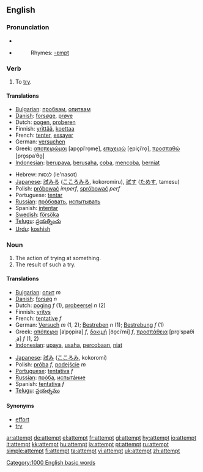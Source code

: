 ==English==

{{rank|drawn|field|street|829|attempt|soft|officers|likely}}

===Pronunciation===
*{{IPA|/əˈtɛmpt/}}
*{{audio|en-us-attempt.ogg|Audio (US)}}
*:Rhymes: [[Rhymes:English:-ɛmpt|-ɛmpt]]

===Verb===
{{en-verb}}

# To [[try]].

====Translations====
{{top}}
*[[Bulgarian]]: [[пробвам]], [[опитвам]]
*[[Danish]]: [[forsøge]], [[prøve]]
*Dutch: [[pogen]], [[proberen]]
*Finnish: [[yrittää]], [[koettaa]]
*French: [[tenter]], [[essayer]]
*German: [[versuchen]]
*Greek: [[αποπειρώμαι]] [apo̞piˈro̞me̞], [[επιχειρώ]] [e̞piçiˈro̞], [[προσπαθώ]] [pro̞spaˈθo̞]
*[[Indonesian]]: [[upaya|berupaya]], [[usaha|berusaha]], [[coba]], [[coba|mencoba]], [[niat|berniat]]
{{mid}}
*Hebrew: לנסות (le'nasot)
*[[Japanese]]: [[試みる]] ([[こころみる]], kokoromiru), [[試す]] ([[ためす]], tamesu)
*Polish: [[próbować]] ''imperf'', [[spróbować]] ''perf''
*Portuguese: [[tentar]]
*[[Russian]]: [[прóбовать]], [[испытывать]]
*Spanish: [[intentar]]
*[[Swedish]]: [[försöka]]
*[[Telugu]]: [[ప్రయత్నించు]]
*[[Urdu]]: [[koshish]]
{{bottom}}

===Noun===
{{en-noun}}

# The action of trying at something.
# The result of such a try.

====Translations====
{{top}}
*[[Bulgarian]]: [[опит]] ''m''
*[[Danish]]: [[forsøg]] ''n''
*Dutch: [[poging]] ''f'' (1), [[probeersel]] ''n'' (2)
*Finnish: [[yritys]]
*French: [[tentative]] ''f''
*German: [[Versuch]] ''m'' (1, 2); [[Bestreben]] ''n'' (1); [[Bestrebung]] ''f'' (1)
*Greek: [[απόπειρα]] [aˈpo̞pira] ''f'', [[δοκιμή]] [ðo̞ciˈmi] ''f'', [[προσπάθεια]] [pro̞ˈspaθiˌa] ''f'' (1, 2)
*[[Indonesian]]: [[upaya]], [[usaha]], [[coba|percobaan]], [[niat]]
{{mid}}
*[[Japanese]]: [[試み]] ([[こころみ]], kokoromi)
*Polish: [[próba]] ''f'', [[podejście]] ''m''
*[[Portuguese]]: [[tentativa]] ''f''
*[[Russian]]: [[прóба]], [[испытáние]]
*Spanish: [[tentativa]] ''f''
*[[Telugu]]: [[ప్రయత్నము]]
{{bottom}}

====Synonyms====
*[[effort]]
*[[try]]

[[Category:1000 English basic words]]

[[ar:attempt]]
[[de:attempt]]
[[el:attempt]]
[[fr:attempt]]
[[gl:attempt]]
[[hy:attempt]]
[[io:attempt]]
[[it:attempt]]
[[kk:attempt]]
[[hu:attempt]]
[[ja:attempt]]
[[pt:attempt]]
[[ru:attempt]]
[[simple:attempt]]
[[fi:attempt]]
[[ta:attempt]]
[[vi:attempt]]
[[uk:attempt]]
[[zh:attempt]]